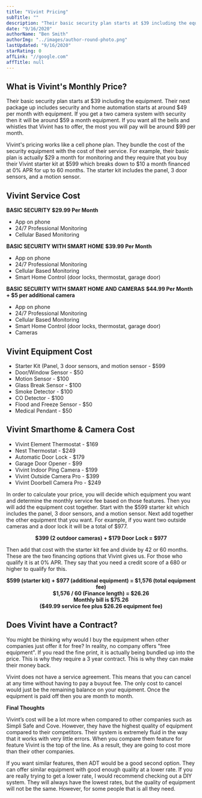 ```yaml
---
title: "Vivint Pricing"
subTitle: ""
description: "Their basic security plan starts at $39 including the equipment. Their next package up includes security and home automation starts at around $49 per month with equipment."
date: "9/16/2020"
authorName: "Ben Smith"
authorImg: "../images/author-round-photo.png"
lastUpdated: "9/16/2020"
starRating: 0
affLink: "//google.com"
affTitle: null
---
```


## What is Vivint's Monthly Price?

Their basic security plan starts at $39 including the equipment. Their next package up includes security and home automation starts at around $49 per month with equipment. If you get a two camera system with security then it will be around $59 a month equipment. If you want all the bells and whistles that Vivint has to offer, the most you will pay will be around $99 per month.

Vivint's pricing works like a cell phone plan. They bundle the cost of the security equipment with the cost of their service. For example, their basic plan is actually $29 a month for monitoring and they require that you buy their Vivint starter kit at $599 which breaks down to \$10 a month financed at 0% APR for up to 60 months. The starter kit includes the panel, 3 door sensors, and a motion sensor.

## Vivint Service Cost

**BASIC SECURITY**
**\$29.99 Per Month**

- App on phone
- 24/7 Professional Monitoring
- Cellular Based Monitoring

**BASIC SECURITY WITH SMART HOME**
**\$39.99 Per Month**

- App on phone
- 24/7 Professional Monitoring
- Cellular Based Monitoring
- Smart Home Control (door locks, thermostat, garage door)

**BASIC SECURITY WITH SMART HOME AND CAMERAS**
**$44.99 Per Month + $5 per additional camera**

- App on phone
- 24/7 Professional Monitoring
- Cellular Based Monitoring
- Smart Home Control (door locks, thermostat, garage door)
- Cameras

## Vivint Equipment Cost

- Starter Kit (Panel, 3 door sensors, and motion sensor - \$599
- Door/Window Sensor - \$50
- Motion Sensor - \$100
- Glass Break Sensor - \$100
- Smoke Detector - \$100
- CO Detector - \$100
- Flood and Freeze Sensor - \$50
- Medical Pendant - \$50

## Vivint Smarthome & Camera Cost

- Vivint Element Thermostat - \$169
- Nest Thermostat - \$249
- Automatic Door Lock - \$179
- Garage Door Opener - \$99
- Vivint Indoor Ping Camera - \$199
- Vivint Outside Camera Pro - \$399
- Vivint Doorbell Camera Pro - \$249

In order to calculate your price, you will decide which equipment you want and determine the monthly service fee based on those features. Then you will add the equipment cost together. Start with the $599 starter kit which includes the panel, 3 door sensors, and a motion sensor. Next add together the other equipment that you want. For example, if you want two outside cameras and a door lock it will be a total of $977.

<div align="center">
  <strong>$399 (2 outdoor cameras) + $179 Door Lock = $977</strong>
</div>

Then add that cost with the starter kit fee and divide by 42 or 60 months. These are the two financing options that Vivint gives us. For those who qualify it is at 0% APR. They say that you need a credit score of a 680 or higher to qualify for this.

<div align="center">
  <strong>
    $599 (starter kit) + $977 (additional equipment) = $1,576 (total equipment
    fee)
  </strong>
</div>
<div align="center">
  <strong>$1,576 / 60 (Finance length) = $26.26</strong>
</div>
<div align="center">
  <strong>Monthly bill is $75.26</strong>
</div>
<div align="center">
  <strong>($49.99 service fee plus $26.26 equipment fee)</strong>
</div>

## Does Vivint have a Contract?

You might be thinking why would I buy the equipment when other companies just offer it for free? In reality, no company offers "free equipment". If you read the fine print, it is actually being bundled up into the price. This is why they require a 3 year contract. This is why they can make their money back.

Vivint does not have a service agreement. This means that you can cancel at any time without having to pay a buyout fee. The only cost to cancel would just be the remaining balance on your equipment. Once the equipment is paid off then you are month to month.

**Final Thoughts**

Vivint’s cost will be a lot more when compared to other companies such as Simpli Safe and Cove. However, they have the highest quality of equipment compared to their competitors. Their system is extremely fluid in the way that it works with very little errors. When you compare them feature for feature Vivint is the top of the line. As a result, they are going to cost more than their other companies.

If you want similar features, then ADT would be a good second option. They can offer similar equipment with good enough quality at a lower rate. If you are really trying to get a lower rate, I would recommend checking out a DIY system. They will always have the lowest rates, but the quality of equipment will not be the same. However, for some people that is all they need.
